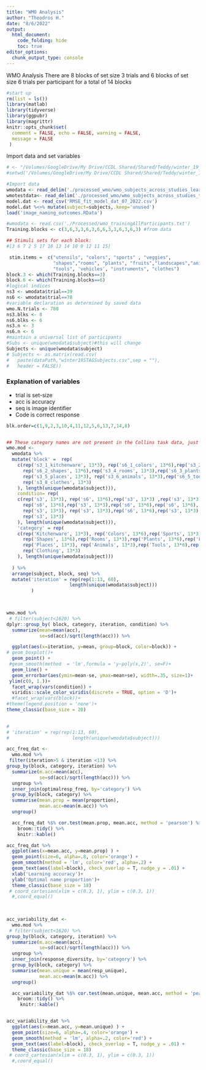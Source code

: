 ```yaml
---
title: "WMO Analysis"
author: "Theodros H."
date: "8/6/2022"
output: 
  html_document:
    code_folding: hide
    toc: true
editor_options: 
  chunk_output_type: console
---
```


WMO Analysis
There are 8 blocks of set size 3 trials and 6 blocks of set size 6 trials per participant for a total of 14 blocks
```r
#start up
rm(list = ls())
library(matlab)
library(tidyverse)
library(ggpubr)
library(magrittr)
knitr::opts_chunk$set(
  comment = FALSE, echo = FALSE, warning = FALSE, 
  message = FALSE 
 )

```
Import data and set variables
```r

# <- "/Volumes/GoogleDrive/My Drive/CCDL Shared/Shared/Teddy/winter_19_subjectpool_data/"
#setwd('/Volumes/GoogleDrive/My Drive/CCDL Shared/Shared/Teddy/winter_19_subjectpool_data')

#Import data
wmodata <- read_delim('./processed_wmo/wmo_subjects_across_studies_learn_031820.csv') 
wmotestdata<- read_delim('./processed_wmo/wmo_subjects_across_studies_test_031820.csv') 
model.dat <- read_csv('RMSE_fit_model_dat_07_2022.csv')
model.dat %<>% mutate(subject=subjects,.keep='unused') 
load('image_naming_outcomes.RData')

#wmodata <- read.csv('./Processed/wmo_trainingAllParticipants.txt') 
Training.blocks <- c(3,6,3,3,6,3,6,6,3,3,6,3,6,3) #from data

## Stimuli sets for each block: 
#[3 6 7 2 5 17 18 13 14 10 9 12 11 15]

 stim.items =  c("utensils", "colors", "sports" , "veggies",
                 "shapes","rooms", "plants", "fruits","landscapes","animals",
                 "tools", 'vehicles', "instruments", "clothes")
block.3 <- which(Training.blocks==3)
block.6 <- which(Training.blocks==6)
#logical indices
ns3 <- wmodata$trial==39
ns6 <- wmodata$trial==78
#variable declaration as determined by saved data
wmo.N.trials <- 780 
ns3.blks <- 8 
ns6.blks <- 6
ns3.n <- 3
ns6.n <- 6
#maintain a universal list of participants
#Subs <- unique(wmodata$subject)#this will change
Subjects <- unique(wmodata$subject)
# Subjects <- as.matrix(read.csv(
#   paste(dataPath,"winter19STAGSubjects.csv",sep = ""),
#   header = FALSE))

```

### Explanation of variables
 - trial is set-size
 - acc is accuracy
 - seq is image identifier
 - Code is correct response
 
```r
blk.order=c(1,9,2,3,10,4,11,12,5,6,13,7,14,8)


## These category names are not present in the Collins task data, just a number signifying the folder stimuli came from,  so I had to name each one with the category name
wmo.mod <- 
  wmodata %>% 
  mutate('block' =  rep(
    c(rep('s3_1_kitchenware', 13*3), rep('s6_1_colors', 13*6),rep('s3_2_sports', 13*3) ,rep('s3_3_veggies', 13*3),
      rep('s6_2_shapes', 13*6),rep('s3_4_rooms', 13*3),rep('s6_3_plants', 13*6),rep('s6_4_fruits', 13*6),
      rep('s3_5_places', 13*3), rep('s3_6_animals', 13*3),rep('s6_5_tools', 13*6),rep('s3_7_vehicles', 13*3),rep('s6_6_instruments', 13*6),
      rep('s3_8_clothes', 13*3)
    ), length(unique(wmodata$subject))),
    condition= rep(
    c(rep('s3', 13*3), rep('s6', 13*6),rep('s3', 13*3) ,rep('s3', 13*3),
      rep('s6', 13*6),rep('s3', 13*3),rep('s6', 13*6),rep('s6', 13*6),
      rep('s3', 13*3), rep('s3', 13*3),rep('s6', 13*6),rep('s3', 13*3),rep('s6', 13*6),
      rep('s3', 13*3)
    ), length(unique(wmodata$subject))),
    'category' = rep(
    c(rep('Kitchenware', 13*3), rep('Colors', 13*6),rep('Sports', 13*3) ,rep('Vegetables', 13*3),
      rep('Shapes', 13*6),rep('Rooms', 13*3),rep('Plants', 13*6),rep('Fruit', 13*6),
      rep('Places', 13*3), rep('Animals', 13*3),rep('Tools', 13*6),rep('Vehicles', 13*3),rep('Instruments', 13*6),
      rep('Clothing', 13*3)
    ), length(unique(wmodata$subject)))
    
  ) %>% 
  arrange(subject, block, seq) %>% 
  mutate('iteration' = rep(rep(1:13, 60),
                       length(unique(wmodata$subject)))
         )
  


wmo.mod %>% 
 # filter(subject<1620) %>% 
dplyr::group_by( block, category, iteration, condition) %>% 
  summarize(mean=mean(acc), 
            se=sd(acc)/sqrt(length(acc))) %>%

  ggplot(aes(x=iteration, y=mean, group=block, color=block)) +
# geom_boxplot()+
  geom_point() +
 #geom_smooth(method  = 'lm',formula = 'y~poly(x,2)', se=F)+
  geom_line() +
  geom_errorbar(aes(ymin=mean-se, ymax=mean+se), width=.35, size=1)+
 ylim(c(0, 1.))+
  facet_wrap(vars(condition)) +
  viridis::scale_color_viridis(discrete = TRUE, option = 'D')+
  #facet_wrap(vars(block))+
#theme(legend.position = 'none')+
theme_classic(base_size = 20) 
  

# 
# 'iteration' = rep(rep(1:13, 60),
#                       length(unique(wmodata$subject)))
```
 
```r

acc_freq_dat <- 
  wmo.mod %>% 
 filter(iteration>5 & iteration <13) %>% 
group_by(block, category, iteration) %>% 
  summarize(m.acc=mean(acc), 
            se=sd(acc)/sqrt(length(acc))) %>% 
  ungroup %>% 
  inner_join(optimalresp_freq, by='category') %>% 
  group_by(block, category) %>% 
  summarise(mean.prop = mean(proportion), 
            mean.acc=mean(m.acc)) %>% 
  ungroup()

  acc_freq_dat %$% cor.test(mean.prop, mean.acc, method = 'pearson') %>% 
    broom::tidy() %>% 
    knitr::kable()

acc_freq_dat %>% 
  ggplot(aes(x=mean.acc, y=mean.prop) ) +
  geom_point(size=6, alpha=.8, color='orange') +
  geom_smooth(method = 'lm', color='red', alpha=.2) +
  geom_text(aes(label=block), check_overlap = T, nudge_y = .01) +
  xlab('Learning accuracy')+
  ylab('Optimal name proportion')+
  theme_classic(base_size = 18) 
 # coord_cartesian(xlim = c(0.3, 1), ylim = c(0.3, 1))
  #,coord_equal()
  
  
```

```r
acc_variability_dat <- 
  wmo.mod %>% 
 # filter(subject<1620) %>% 
group_by(block, category, iteration) %>% 
  summarize(m.acc=mean(acc), 
            se=sd(acc)/sqrt(length(acc))) %>% 
  ungroup %>% 
  inner_join(response_diversity, by='category') %>% 
  group_by(block, category) %>% 
  summarise(mean.unique = mean(resp_unique), 
            mean.acc=mean(m.acc)) %>% 
  ungroup()

  acc_variability_dat %$% cor.test(mean.unique, mean.acc, method = 'pearson') %>% 
    broom::tidy() %>% 
     knitr::kable()


acc_variability_dat %>% 
  ggplot(aes(x=mean.acc, y=mean.unique) ) +
  geom_point(size=6, alpha=.4, color='orange') +
  geom_smooth(method = 'lm', alpha=.2, color='red') +
  geom_text(aes(label=block), check_overlap = T, nudge_y = .01) +
  theme_classic(base_size = 18) 
 # coord_cartesian(xlim = c(0.3, 1), ylim = c(0.3, 1))
  #,coord_equal()
  
```
 
 